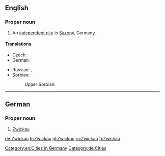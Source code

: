 ==English==
{{wikipedia}}

===Proper noun===
{{en-proper noun}}

# An [[independent city]] in [[Saxony]], Germany.

====Translations====
{{trans-top|city in Germany}}
* Czech: {{t|cs|Cvikov|m}}
* German: {{t+|de|Zwickau|n}}
{{trans-mid}}
* Russian: {{t+|ru|Цви́ккау|m}}, {{t+|ru|Цвикка́у|m}}
* Sorbian:
*: Upper Sorbian: {{t|hsb|Šwikawa}}
{{trans-bottom}}

[[Category:en:Cities in Germany]]

----

==German==
{{wikipedia|lang=de}}

===Proper noun===
{{head|de|proper noun|g=n}}

# [[Zwickau#English|Zwickau]]

[[Category:de:Cities]]

[[de:Zwickau]]
[[fr:Zwickau]]
[[pl:Zwickau]]
[[ru:Zwickau]]
[[fi:Zwickau]]